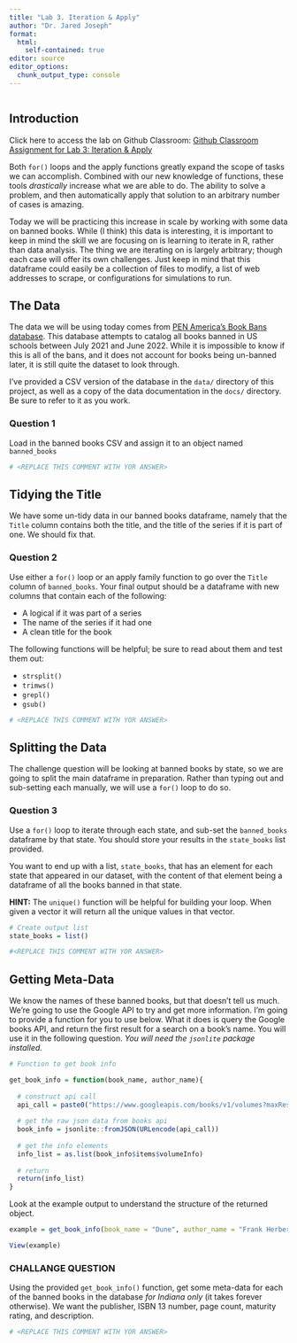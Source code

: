 ```yaml
---
title: "Lab 3. Iteration & Apply"
author: "Dr. Jared Joseph"
format:
  html:
    self-contained: true
editor: source
editor_options: 
  chunk_output_type: console
---
```


```r

```

## Introduction

Click here to access the lab on Github Classroom: [Github Classroom Assignment for Lab 3: Iteration & Apply](https://moodle.smith.edu/mod/url/view.php?id=1018595)

Both `for()` loops and the apply functions greatly expand the scope of tasks we can accomplish. Combined with our new knowledge of functions, these tools *drastically* increase what we are able to do. The ability to solve a problem, and then automatically apply that solution to an arbitrary number of cases is amazing.

Today we will be practicing this increase in scale by working with some data on banned books. While (I think) this data is interesting, it is important to keep in mind the skill we are focusing on is learning to iterate in R, rather than data analysis. The thing we are iterating on is largely arbitrary; though each case will offer its own challenges. Just keep in mind that this dataframe could easily be a collection of files to modify, a list of web addresses to scrape, or configurations for simulations to run.

## The Data

The data we will be using today comes from [PEN America's Book Bans database](https://pen.org/issue/book-bans/). This database attempts to catalog all books banned in US schools between July 2021 and June 2022. While it is impossible to know if this is all of the bans, and it does not account for books being un-banned later, it is still quite the dataset to look through.

::: {.callout-tip}
I've provided a CSV version of the database in the `data/` directory of this project, as well as a copy of the data documentation in the `docs/` directory. Be sure to refer to it as you work.
:::

:::{.callout-note}
### Question 1

Load in the banned books CSV and assign it to an object named `banned_books`
:::

```r

# <REPLACE THIS COMMENT WITH YOR ANSWER>

```

## Tidying the Title

We have some un-tidy data in our banned books dataframe, namely that the `Title` column contains both the title, and the title of the series if it is part of one. We should fix that.

:::{.callout-note}
### Question 2

Use either a `for()` loop or an apply family function to go over the `Title` column of `banned_books`. Your final output should be a dataframe with new columns that contain each of the following:

* A logical if it was part of a series
* The name of the series if it had one
* A clean title for the book

The following functions will be helpful; be sure to read about them and test them out:

* `strsplit()`
* `trimws()`
* `grepl()`
* `gsub()`

:::

```r

# <REPLACE THIS COMMENT WITH YOR ANSWER>

```

## Splitting the Data

The challenge question will be looking at banned books by state, so we are going to split the main dataframe in preparation. Rather than typing out and sub-setting each manually, we will use a `for()` loop to do so.

:::{.callout-note}
### Question 3

Use a `for()` loop to iterate through each state, and sub-set the `banned_books` dataframe by that state. You should store your results in the `state_books` list provided.

You want to end up with a list, `state_books`, that has an element for each state that appeared in our dataset, with the content of that element being a dataframe of all the books banned in that state.

**HINT:** The `unique()` function will be helpful for building your loop. When given a vector it will return all the unique values in that vector.
:::

```r

# Create output list
state_books = list()

#<REPLACE THIS COMMENT WITH YOR ANSWER>

```

## Getting Meta-Data

We know the names of these banned books, but that doesn't tell us much. We're going to use the Google API to try and get more information. I'm going to provide a function for you to use below. What it does is query the Google books API, and return the first result for a search on a book's name. You will use it in the following question. *You will need the `jsonlite` package installed.*

```r
# Function to get book info

get_book_info = function(book_name, author_name){
  
  # construct api call
  api_call = paste0("https://www.googleapis.com/books/v1/volumes?maxResults=1&q=name=", book_name, "&inauthor=", author_name)
  
  # get the raw json data from books api
  book_info = jsonlite::fromJSON(URLencode(api_call))
  
  # get the info elements
  info_list = as.list(book_info$items$volumeInfo)
  
  # return
  return(info_list)
}
```

Look at the example output to understand the structure of the returned object.

```r
example = get_book_info(book_name = "Dune", author_name = "Frank Herbert")

View(example)
```

:::{.callout-warning}
### CHALLANGE QUESTION

Using the provided `get_book_info()` function, get some meta-data for each of the banned books in the database *for Indiana only* (it takes forever otherwise). We want the publisher, ISBN 13 number, page count, maturity rating, and description.
:::

```r

# <REPLACE THIS COMMENT WITH YOR ANSWER>

```












